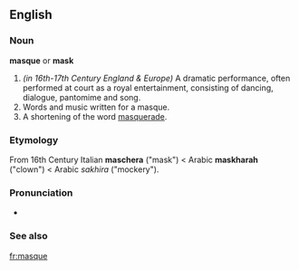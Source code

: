 {{wikipediapar|Masque}}

==English==

===Noun===
'''masque''' or '''mask'''

#''(in 16th-17th Century England & Europe)'' A dramatic performance, often performed at court as a royal entertainment, consisting of dancing, dialogue, pantomime and song.
#Words and music written for a masque.
#A shortening of the word [[masquerade]].

===Etymology===
From 16th Century Italian '''maschera''' ("mask") < Arabic '''maskharah''' ("clown") < Arabic ''sakhira'' ("mockery").

===Pronunciation===
*{{IPA|/ma:sk/}}

===See also===
{{pedialite}}



[[fr:masque]]